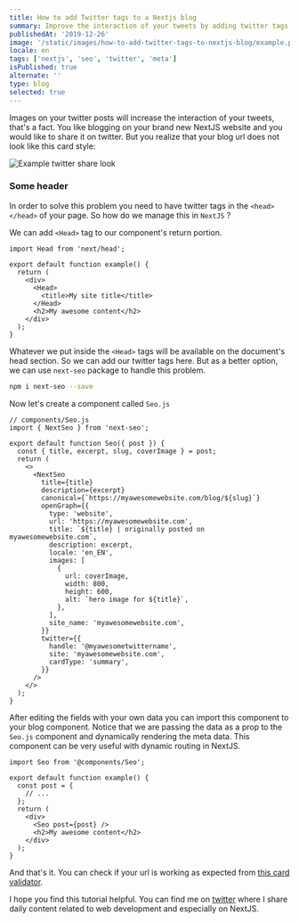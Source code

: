 ```yaml
---
title: How to add Twitter tags to a Nextjs blog
summary: Improve the interaction of your tweets by adding twitter tags to your NextJS blog
publishedAt: '2019-12-26'
image: '/static/images/how-to-add-twitter-tags-to-nextjs-blog/example.png'
locale: en
tags: ['nextjs', 'seo', 'twitter', 'meta']
isPublished: true
alternate: ''
type: blog
selected: true
---
```


Images on your twitter posts will increase the interaction of your tweets, that's a fact. You like blogging on your brand new NextJS website and you would like to share it on twitter. But you realize that your blog url does not look like this card style:

![Example twitter share look](./example.png)

### Some header

In order to solve this problem you need to have twitter tags in
the `<head></head>` of your page. So how do we manage this in `NextJS` ?

We can add `<Head>` tag to our component's return portion.

```JS
import Head from 'next/head';

export default function example() {
  return (
    <div>
      <Head>
        <title>My site title</title>
      </Head>
      <h2>My awesome content</h2>
    </div>
  );
}
```

Whatever we put inside the `<Head>` tags will be available on the document's head section. So we can add our twitter tags here. But as a better option, we can use `next-seo` package to handle this problem.

```bash
npm i next-seo --save
```

Now let's create a component called `Seo.js`

```JSX
// components/Seo.js
import { NextSeo } from 'next-seo';

export default function Seo({ post }) {
  const { title, excerpt, slug, coverImage } = post;
  return (
    <>
      <NextSeo
        title={title}
        description={excerpt}
        canonical={`https://myawesomewebsite.com/blog/${slug}`}
        openGraph={{
          type: 'website',
          url: 'https://myawesomewebsite.com',
          title: `${title} | originally posted on myawesomewebsite.com`,
          description: excerpt,
          locale: 'en_EN',
          images: [
            {
              url: coverImage,
              width: 800,
              height: 600,
              alt: `hero image for ${title}`,
            },
          ],
          site_name: 'myawesomewebsite.com',
        }}
        twitter={{
          handle: '@myawesometwittername',
          site: 'myawesomewebsite.com',
          cardType: 'summary',
        }}
      />
    </>
  );
}
```

After editing the fields with your own data you can import this component to your blog component. Notice that we are passing the data as a prop to the `Seo.js` component and dynamically rendering the meta data. This component can be very useful with dynamic routing in NextJS.

```JSX
import Seo from '@components/Seo';

export default function example() {
  const post = {
    // ...
  };
  return (
    <div>
      <Seo post={post} />
      <h2>My awesome content</h2>
    </div>
  );
}
```

And that's it. You can check if your url is working as expected from [this card validator](https://cards-dev.twitter.com/validator).

I hope you find this tutorial helpful. You can find me on [twitter](https://twitter.com/uguremirmustafa) where I share daily content related to web development and especially on NextJS.
